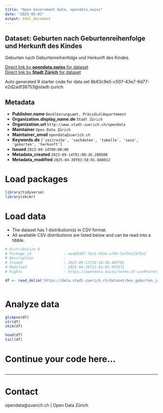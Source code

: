 ```yaml
---
title: "Open Government Data, opendata.swiss"
date: "2025-05-01"
output: html_document
---
```


## Dataset: Geburten nach Geburtenreihenfolge und Herkunft des Kindes


Geburten nach Geburtenreihenfolge und Herkunft des Kindes.



[Direct link by **opendata.swiss** for dataset](https://opendata.swiss/de/dataset/geburten-nach-geburtenreihenfolge-und-herkunft-des-kindes)<br>
[Direct link by **Stadt Zürich** for dataset](https://data.stadt-zuerich.ch/dataset/bev_geburten_jahr_geburtenreihenfolge_herkunft_od4101)

Auto generated R starter code for data set 8b63c9e5-c507-43e7-9d77-e2d2adf38753@stadt-zurich.

## Metadata

- **Publisher.name** `Bevölkerungsamt, Präsidialdepartement`
- **Organization.display_name.de** `Stadt Zürich`
- **Organization.url** `http://www.stadt-zuerich.ch/opendata`
- **Maintainer** `Open Data Zürich`
- **Maintainer_email** `opendata@zuerich.ch`
- **Keywords.de** `['zeitreihe', 'sachdaten', 'tabelle', 'sasa', 'geburten', 'herkunft']`
- **Issued** `2023-09-14T00:00:00`
- **Metadata_created** `2023-09-14T01:08:26.280500`
- **Metadata_modified** `2025-04-30T03:58:01.688012`


# Load packages

```r

library(tidyverse)
library(skimr)

```

# Load data

-   The dataset has 1 distribution(s) in CSV format.
-   All available CSV distributions are listed below and can be read into a tibble.

```r

# Distribution 0
# Package_id               : eea03d9f-f6cb-453a-a795-5a75412475e1
# Description              : 
# Issued                   : 2023-09-13T19:10:50.405785
# Modified                 : 2025-04-29T21:02:02.955571
# Rights                   : https://opendata.swiss/terms-of-use#terms_open

df <- read_delim('https://data.stadt-zuerich.ch/dataset/bev_geburten_jahr_geburtenreihenfolge_herkunft_od4101/download/BEV410OD4101.csv')



```

# Analyze data

```r

glimpse(df)
str(df)
skim(df)

head(df)
tail(df)

```

# Continue your code here...

```r

```

------------------------------------------------------------------------

# Contact

opendata@zuerich.ch | Open Data Zürich
